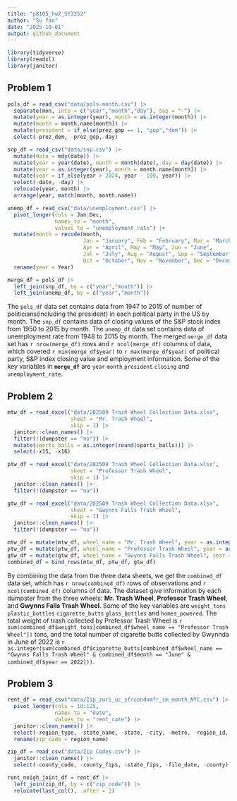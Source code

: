 ```yaml
---
title: "p8105_hw2_SY3352"
author: "Su Yan"
date: "2025-10-01"
output: github_document
---
```


```r
library(tidyverse)
library(readxl)
library(janitor)
```

## Problem 1
```r
pols_df = read_csv("data/pols-month.csv") |> 
  separate(mon, into = c("year","month","day"), sep = "-") |> 
  mutate(year = as.integer(year), month = as.integer(month)) |> 
  mutate(month = month.name[month]) |> 
  mutate(president = if_else(prez_gop == 1, "gop","dem")) |> 
  select(-prez_dem, -prez_gop,-day)
```

```r
snp_df = read_csv("data/snp.csv") |> 
  mutate(date = mdy(date)) |> 
  mutate(year = year(date), month = month(date), day = day(date)) |> 
  mutate(year = as.integer(year), month = month.name[month]) |> 
  mutate(year = if_else(year > 2024, year - 100, year)) |> 
  select(-date, -day) |> 
  relocate(year, month) |> 
  arrange(year, match(month, month.name))
```

```r
unemp_df = read_csv("data/unemployment.csv") |> 
  pivot_longer(cols = Jan:Dec,
               names_to = "month",
               values_to = "unemployment_rate") |> 
  mutate(month = recode(month,
                        Jan = "January", Feb = "February", Mar = "March",
                        Apr = "April", May = "May", Jun = "June",
                        Jul = "July", Aug = "August", Sep = "September",
                        Oct = "October", Nov = "November", Dec = "December")) |> 
  rename(year = Year) 
```

```r
merge_df = pols_df |> 
  left_join(snp_df, by = c("year","month")) |> 
  left_join(unemp_df, by = c("year","month"))
```

The `pols_df` data set contains data from 1947 to 2015 of number of politicians(including the president) in each political party in the US by month. The `snp_df` contains data of closing values of the S&P stock index from 1950 to 2015 by month. The `unemp_df` data set contains data of unemployment rate from 1948 to 2015 by month. The merged `merge_df` data set has `r nrow(merge_df)` rows and `r ncol(merge_df)` columns of data, which covered `r min(merge_df$year)` to `r max(merge_df$year)` of political party, S&P index closing value and employment information. Some of the key variables in **`merge_df`** are `year` `month` `president` `closing` and `unemployment_rate`.

## Problem 2
```r
mtw_df = read_excel("data/202509 Trash Wheel Collection Data.xlsx",
                    sheet = "Mr. Trash Wheel",
                    skip = 1) |> 
  janitor::clean_names() |> 
  filter(!(dumpster == "na")) |> 
  mutate(sports_balls = as.integer(round(sports_balls))) |> 
  select(-x15, -x16)
```

```r
ptw_df = read_excel("data/202509 Trash Wheel Collection Data.xlsx",
                    sheet = "Professor Trash Wheel",
                    skip = 1) |> 
  janitor::clean_names() |> 
  filter(!(dumpster == "na")) 
```

```r
gtw_df = read_excel("data/202509 Trash Wheel Collection Data.xlsx",
                    sheet = "Gwynns Falls Trash Wheel",
                    skip = 1) |> 
  janitor::clean_names() |> 
  filter(!(dumpster == "na")) 
```

```r
mtw_df = mutate(mtw_df, wheel_name = "Mr. Trash Wheel", year = as.integer(year))
ptw_df = mutate(ptw_df, wheel_name = "Professor Trash Wheel", year = as.integer(year))
gtw_df = mutate(gtw_df, wheel_name = "Gwynns Falls Trash Wheel", year = as.integer(year))
combined_df = bind_rows(mtw_df, ptw_df, gtw_df) 
```

By combining the data from the three data sheets, we get the `combined_df` data set, which has `r nrow(combined_df)` rows of observations and `r ncol(combined_df)` columns of data. The dataset give information by each dumpster from the three wheels: **Mr. Trash Wheel**, **Professor Trash Wheel**, and **Gwynns Falls Trash Wheel**. Some of the key variables  are `weight_tons` `plastic_bottles` `cigarette_butts` `glass_bottles` and `homes_powered`. The total weight of trash collected by Professor Trash Wheel is `r sum(combined_df$weight_tons[combined_df$wheel_name == "Professor Trash Wheel"])` tons, and the total number of cigarette butts collected by Gwynnda in June of 2022 is `r as.integer(sum(combined_df$cigarette_butts[combined_df$wheel_name == "Gwynns Falls Trash Wheel" & combined_df$month == "June" & combined_df$year == 2022]))`.

## Problem 3
```r
rent_df = read_csv("data/Zip_zori_uc_sfrcondomfr_sm_month_NYC.csv") |> 
  pivot_longer(cols = 10:125,
               names_to = "date",
               values_to = "rent_rate") |> 
  janitor::clean_names() |> 
  select(-region_type, -state_name, -state, -city, -metro, -region_id, -size_rank) |> 
  rename(zip_code = region_name)
```

```r
zip_df = read_csv("data/Zip Codes.csv") |> 
  janitor::clean_names() |> 
  select(-county_code, -county_fips, -state_fips, -file_date, -county)
```

```r
rent_neigh_joint_df = rent_df |> 
  left_join(zip_df, by = c("zip_code")) |> 
  relocate(last_col(), .after = 2)
```


